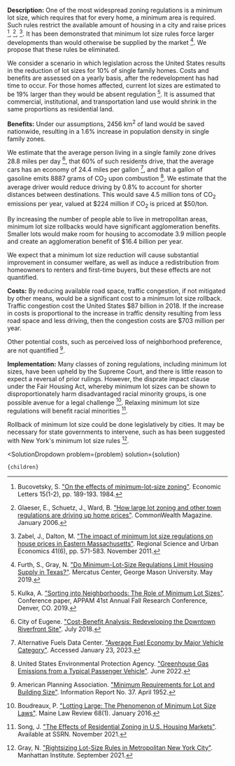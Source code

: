 

<b>Description:</b> One of the most widespread zoning regulations is a minimum lot size, which requires that for every home, a minimum area is required. Such rules restrict the available amount of housing in a city and raise prices [^"8"], [^"17"], [^"36"]. It has been demonstrated that minimum lot size rules force larger developments than would otherwise be supplied by the market [^"6"]. We propose that these rules be eliminated.

We consider a scenario in which legislation across the United States results in the reduction of lot sizes for 10% of single family homes. Costs and benefits are assessed on a yearly basis, after the redevelopment has had time to occur. For those homes affected, current lot sizes are estimated to be 19% larger than they would be absent regulation [^"2"]. It is assumed that commercial, institutional, and transportation land use would shrink in the same proportions as residential land.

<b>Benefits:</b> Under our assumptions, 2456 km<sup>2</sup> of land would be saved nationwide, resulting in a 1.6% increase in population density in single family zones.

We estimate that the average person living in a single family zone drives 28.8 miles per day [^"9"], that 60% of such residents drive, that the average cars has an economy of 24.4 miles per gallon [^"7"], and that a gallon of gasoline emits 8887 grams of CO<sub>2</sub> upon combustion [^"10"]. We estimate that the average driver would reduce driving by 0.8% to account for shorter distances between destinations. This would save 4.5 million tons of CO<sub>2</sub> emissions per year, valued at $224 million if CO<sub>2</sub> is priced at $50/ton.

By increasing the number of people able to live in metropolitan areas, minimum lot size rollbacks would have significant agglomeration benefits. Smaller lots would make room for housing to accomodate 3.9 million people and create an agglomeration benefit of $16.4 billion per year.

We expect that a minimum lot size reduction will cause substantial improvement in consumer welfare, as well as induce a redistribution from homeowners to renters and first-time buyers, but these effects are not quantified.

<b>Costs:</b> By reducing available road space, traffic congestion, if not mitigated by other means, would be a significant cost to a minimum lot size rollback. Traffic congestion cost the United States $87 billion in 2018. If the increase in costs is proportional to the increase in traffic density resulting from less road space and less driving, then the congestion costs are $703 million per year.

Other potential costs, such as perceived loss of neighborhood preference, are not quantified [^"5"].

<b>Implementation:</b> Many classes of zoning regulations, including minimum lot sizes, have been upheld by the Supreme Court, and there is little reason to expect a reversal of prior rulings. However, the disprate impact clause under the Fair Housing Act, whereby minimum lot sizes can be shown to disproportionately harm disadvantaged racial minority groups, is one possible avenue for a legal challenge [^"3"]. Relaxing minimum lot size regulations will benefit racial minorities [^"30"].

Rollback of minimum lot size could be done legislatively by cities. It may be necessary for state governments to intervene, such as has been suggested with New York's minimum lot size rules [^"1"].

[^"1"]: Gray, N. ["Rightsizing Lot-Size Rules in Metropolitan New York City"](https://www.manhattan-institute.org/gray-rightsizing-lot-size-rules-new-york-city). Manhattan Institute. September 2021.

[^"2"]: Kulka, A. ["Sorting into Neighborhoods: The Role of Minimum Lot Sizes"](https://drive.google.com/file/d/1Wr8T687wz-jVVMEVWoZCQXB53pxCM5hK/view). Conference paper, APPAM 41st Annual Fall Research Conference, Denver, CO. 2019.

[^"3"]: Boudreaux, P. ["Lotting Large: The Phenomenon of Minimum Lot Size Laws"](https://digitalcommons.mainelaw.maine.edu/cgi/viewcontent.cgi?article=1017&context=mlr). Maine Law Review 68(1). January 2016.

[^"4"]: INRIX. ["INRIX: Congestion Costs Each American 97 hours, $1,348 A Year"](https://inrix.com/press-releases/scorecard-2018-us/). February 2019.

[^"5"]: American Planning Association. ["Minimum Requirements for Lot and Building Size"](https://www.planning.org/pas/reports/report37.htm). Information Report No. 37. April 1952.

[^"6"]: Furth, S., Gray, N. ["Do Minimum-Lot-Size Regulations Limit Housing Supply in Texas?"](https://www.mercatus.org/students/research/research-papers/do-minimum-lot-size-regulations-limit-housing-supply-texas). Mercatus Center, George Mason University. May 2019.

[^"7"]: Alternative Fuels Data Center. ["Average Fuel Economy by Major Vehicle Category"](https://afdc.energy.gov/data/10310). Accessed January 23, 2023.

[^"8"]: Bucovetsky, S. ["On the effects of minimum-lot-size zoning"](https://www.sciencedirect.com/science/article/abs/pii/016517658490065X). Economic Letters 15(1-2), pp. 189-193. 1984.

[^"9"]: City of Eugene. ["Cost-Benefit Analysis: Redeveloping the Downtown Riverfront Site"](https://eugene-or.gov/DocumentCenter/View/41336/Downtown-Riverfront-Cost-Benefit-Analysis-July-3-2018-?bidId=). July 2018.

[^"10"]: United States Environmental Protection Agency. ["Greenhouse Gas Emissions from a Typical Passenger Vehicle"](https://www.epa.gov/greenvehicles/greenhouse-gas-emissions-typical-passenger-vehicle). June 2022.

[^"17"]: Glaeser, E., Schuetz, J., Ward, B. ["How large lot zoning and other town regulations are driving up home prices"](https://commonwealthmagazine.org/uncategorized/how-large-lot-zoning-and-other-town-regulations-are-driving-up-home-prices/). CommonWealth Magazine. January 2006.

[^"30"]: Song, J. ["The Effects of Residential Zoning in U.S. Housing Markets"](https://papers.ssrn.com/sol3/papers.cfm?abstract_id=3996483). Available at SSRN. November 2021.

[^"36"]: Zabel, J., Dalton, M. ["The impact of minimum lot size regulations on house prices in Eastern Massachusetts"](https://www.sciencedirect.com/science/article/pii/S016604621100072X). Regional Science and Urban Economics 41(6), pp. 571-583. November 2011.

  <SolutionDropdown 
    problem={problem} 
    solution={solution}
  >
    {children}
  </SolutionDropdown>